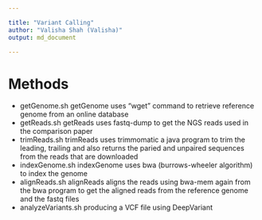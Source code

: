 ```yaml
---

title: "Variant Calling"
author: "Valisha Shah (Valisha)"
output: md_document

---
```


# Methods 
*  getGenome.sh
getGenome uses "wget" command to retrieve reference genome from an online database 
*  getReads.sh
getReads uses fastq-dump to get the NGS reads used in the comparison paper 
* trimReads.sh
trimReads uses trimmomatic a java program to trim the leading, trailing and also returns the paried and unpaired sequences from the reads that are downloaded
* indexGenome.sh
indexGenome uses bwa (burrows-wheeler algorithm) to index the genome 
* alignReads.sh 
alignReads aligns the reads using bwa-mem again from the bwa program to get the aligned reads from the reference genome and the fastq files
* analyzeVariants.sh
producing a VCF file using DeepVariant 
 
